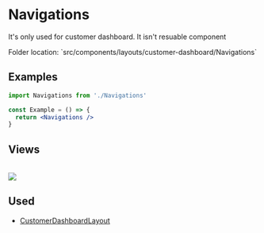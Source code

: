 # Navigations

It's only used for customer dashboard. It isn't resuable component


<Callout>
  Folder location: `src/components/layouts/customer-dashboard/Navigations`
</Callout>

## Examples

```jsx copy showLineNumbers
import Navigations from './Navigations'

const Example = () => {
  return <Navigations />
}
```

## Views

<br />
<img src="/navigation.png" />

## Used

- [CustomerDashboardLayout](https://bazaar-doc.netlify.app/layouts/customer-dashboard)
